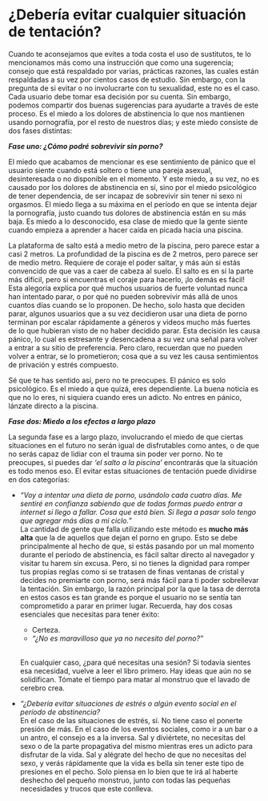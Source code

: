 # ¿Debería evitar cualquier situación de tentación? {#deberia-evitar-cualquier-situacion-de-tentacion}

Cuando te aconsejamos que evites a toda costa el uso de sustitutos, te lo mencionamos más como una instrucción que como una sugerencia; consejo que está respaldado por varias, prácticas razones, las cuales están respaldadas a su vez por cientos casos de estudio. Sin embargo, con la pregunta de si evitar o no involucrarte con tu sexualidad, este no es el caso. Cada usuario debe tomar esa decisión por su cuenta. Sin embargo, podemos compartir dos buenas sugerencias para ayudarte a través de este proceso. Es el miedo a los dolores de abstinencia lo que nos mantienen usando pornografía, por el resto de nuestros días; y este miedo consiste de dos fases distintas:

_**Fase uno: ¿Cómo podré sobrevivir sin porno?**_

El miedo que acabamos de mencionar es ese sentimiento de pánico que el usuario siente cuando está soltero o tiene una pareja asexual, desinteresada o no disponible en el momento. Y este miedo, a su vez, no es causado por los dolores de abstinencia en sí, sino por el miedo psicológico de tener dependencia, de ser incapaz de sobrevivir sin tener ni sexo ni orgasmos. El miedo llega a su máxima en el período en que se intenta dejar la pornografía, justo cuando tus dolores de abstinencia están en su más baja. Es miedo a lo desconocido, esa clase de miedo que la gente siente cuando empieza a aprender a hacer caída en picada hacia una piscina.

La plataforma de salto está a medio metro de la piscina, pero parece estar a casi 2 metros. La profundidad de la piscina es de 2 metros, pero parece ser de medio metro. Requiere de coraje el poder saltar, y más aún si estás convencido de que vas a caer de cabeza al suelo. El salto es en sí la parte más difícil, pero si encuentras el coraje para hacerlo, ¡lo demás es fácil! Esta alegoría explica por qué muchos usuarios de fuerte voluntad nunca han intentado parar, o por qué no pueden sobrevivir más allá de unos cuantos días cuando se lo proponen. De hecho, solo hasta que deciden parar, algunos usuarios que a su vez decidieron usar una dieta de porno terminan por escalar rápidamente a géneros y videos mucho más fuertes de lo que hubieran visto de no haber decidido parar. Esta decisión les causa pánico, lo cual es estresante y desencadena a su vez una señal para volver a entrar a su sitio de preferencia. Pero claro, recuerdan que no pueden volver a entrar, se lo prometieron; cosa que a su vez les causa sentimientos de privación y estrés compuesto.

Sé que te has sentido así, pero no te preocupes. El pánico es solo psicológico. Es el miedo a que quizá, eres dependiente. La buena noticia es que no lo eres, ni siquiera cuando eres un adicto. No entres en pánico, lánzate directo a la piscina.

_**Fase dos: Miedo a los efectos a largo plazo**_

La segunda fase es a largo plazo, involucrando el miedo de que ciertas situaciones en el futuro no serán igual de disfrutables como antes, o de que no serás capaz de lidiar con el trauma sin poder ver porno. No te preocupes, si puedes dar _'el salto a la piscina'_ encontrarás que la situación es todo menos eso. El evitar estas situaciones de tentación puede dividirse en dos categorías:

* _"Voy a intentar una dieta de porno, usándolo cada cuatro días. Me sentiré en confianza sabiendo que de todas formas puedo entrar a internet si llego a fallar. Cosa que está bien. Si llega a pasar solo tengo que agregar más días a mi ciclo."_  
La cantidad de gente que falla utilizando este método es **mucho más alta** que la de aquellos que dejan el porno en grupo. Esto se debe principalmente al hecho de que, si estás pasando por un mal momento durante el período de abstinencia, es fácil saltar directo al navegador y visitar tu harem sin excusa. Pero, si no tienes la dignidad para romper tus propias reglas como si se tratasen de finas ventanas de cristal y decides no premiarte con porno, será más fácil para ti poder sobrellevar la tentación. Sin embargo, la razón principal por la que la tasa de derrota en estos casos es tan grande es porque el usuario no se sentía tan comprometido a parar en primer lugar. Recuerda, hay dos cosas esenciales que necesitas para tener éxito:  
    * Certeza.
    * _"¿No es maravilloso que ya no necesito del porno?"_

    \   
    En cualquier caso, ¿para qué necesitas una sesión? Si todavía sientes esa necesidad, vuelve a leer el libro primero. Hay ideas que aún no se solidifican. Tómate el tiempo para matar al monstruo que el lavado de cerebro crea.

* *"¿Debería evitar situaciones de estrés o algún evento social en el período de abstinencia?*  
En el caso de las situaciones de estrés, sí. No tiene caso el ponerte presión de más. En el caso de los eventos sociales, como ir a un bar o a un antro, el consejo es a la inversa. Sal y diviértete, no necesitas del sexo o de la parte propagativa del mismo mientras eres un adicto para disfrutar de la vida. Sal y alégrate del hecho de que no necesitas del sexo, y verás rápidamente que la vida es bella sin tener este tipo de presiones en el pecho. Solo piensa en lo bien que te irá al haberte deshecho del pequeño monstruo, junto con todas las pequeñas necesidades y trucos que este conlleva.
